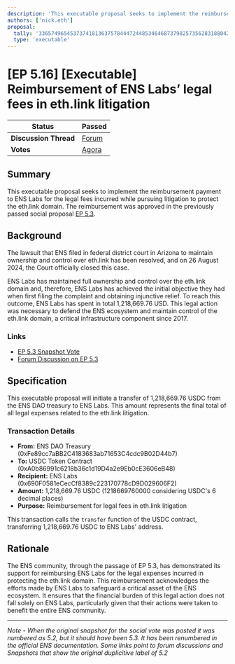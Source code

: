 ```yaml
---
description: 'This executable proposal seeks to implement the reimbursement payment to ENS Labs for the legal fees incurred while pursuing litigation to protect the eth.link domain.'
authors: ['nick.eth']
proposal:
  tally: '33657496545373741813637578444724485346468737982573562831880427564621945332995'
  type: 'executable'
---
```


# [EP 5.16] [Executable] Reimbursement of ENS Labs’ legal fees in eth.link litigation

| **Status**            | Passed                                                                                                                      |
| --------------------- | --------------------------------------------------------------------------------------------------------------------------- |
| **Discussion Thread** | [Forum](https://discuss.ens.domains/t/ep-5-16-executable-reimbursement-of-ens-labs-legal-fees-in-eth-link-litigation/19613) |
| **Votes**             | [Agora](https://agora.ensdao.org/proposals/33657496545373741813637578444724485346468737982573562831880427564621945332995)   |

## Summary

This executable proposal seeks to implement the reimbursement payment to ENS Labs for the legal fees incurred while pursuing litigation to protect the eth.link domain. The reimbursement was approved in the previously passed social proposal [EP 5.3](./5.3).

## Background

The lawsuit that ENS filed in federal district court in Arizona to maintain ownership and control over eth.link has been resolved, and on 26 August 2024, the Court officially closed this case.

ENS Labs has maintained full ownership and control over the eth.link domain and, therefore, ENS Labs has achieved the initial objective they had when first filing the complaint and obtaining injunctive relief. To reach this outcome, ENS Labs has spent in total 1,218,669.76 USD. This legal action was necessary to defend the ENS ecosystem and maintain control of the eth.link domain, a critical infrastructure component since 2017.

### Links

- [EP 5.3 Snapshot Vote](https://snapshot.org/#/ens.eth/proposal/0x456ccb438eed5d189cbe51e5e36a88d2bb4dc0c61f12f6d9e310a7ba4798d5fc)
- [Forum Discussion on EP 5.3](https://discuss.ens.domains/t/ep5-2-social-determine-ens-labs-next-steps-in-eth-link-litigation/18756)

## Specification

This executable proposal will initiate a transfer of 1,218,669.76 USDC from the ENS DAO treasury to ENS Labs. This amount represents the final total of all legal expenses related to the eth.link litigation.

### Transaction Details

- **From:** ENS DAO Treasury (0xFe89cc7aBB2C4183683ab71653C4cdc9B02D44b7)
- **To:** USDC Token Contract (0xA0b86991c6218b36c1d19D4a2e9Eb0cE3606eB48)
- **Recipient:** ENS Labs (0x690F0581eCecCf8389c223170778cD9D029606F2)
- **Amount:** 1,218,669.76 USDC (1218669760000 considering USDC's 6 decimal places)
- **Purpose:** Reimbursement for legal fees in eth.link litigation

This transaction calls the `transfer` function of the USDC contract, transferring 1,218,669.76 USDC to ENS Labs' address.

## Rationale

The ENS community, through the passage of EP 5.3, has demonstrated its support for reimbursing ENS Labs for the legal expenses incurred in protecting the eth.link domain. This reimbursement acknowledges the efforts made by ENS Labs to safeguard a critical asset of the ENS ecosystem. It ensures that the financial burden of this legal action does not fall solely on ENS Labs, particularly given that their actions were taken to benefit the entire ENS community.

---

_Note - When the original snapshot for the social vote was posted it was numbered as 5.2, but it should have been 5.3. It has been renumbered in the official ENS documentation. Some links point to forum discussions and Snapshots that show the original duplicitive label of 5.2_
